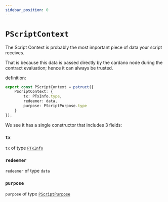 ```yaml
---
sidebar_position: 0
---
```


# `PScriptContext`

The Script Context is probably the most important piece of data your script receives.

That is because this data is passed directly by the cardano node during the contract evaluation; hence it can always be trusted.


definition:

```ts
export const PScriptContext = pstruct({
    PScriptContext: {
        tx: PTxInfo.type,
        redeemer: data,
        purpose: PScriptPurpose.type
    }
});
```

We see it has a single constructor that includes 3 fields:


### `tx`

`tx` of type [`PTxInfo`](./PTxInfo)

### `redeemer`

`redeemer` of type `data`

### `purpose`

`purpose` of type [`PScriptPurpose`](./PScriptPurpose)